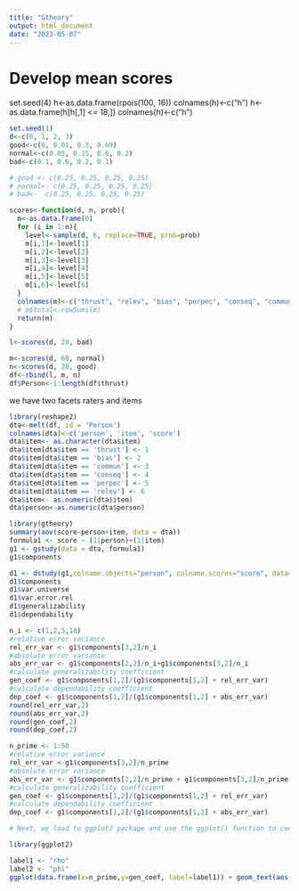 ---
title: "Gtheory"
output: html_document
date: "2023-05-07"
---



# Develop mean scores
set.seed(4)
h<-as.data.frame(rpois(100, 16))
colnames(h)<-c("h")
h<-as.data.frame(h[h[,1] <= 18,])
colnames(h)<-c("h")


```{r}
set.seed(1)
d<-c(0, 1, 2, 3)
good<-c(0, 0.01, 0.3, 0.69)
normal<-c(0.05, 0.15, 0.6, 0.2)
bad<-c(0.1, 0.6, 0.2, 0.1)

# good <- c(0.25, 0.25, 0.25, 0.25)
# normal<- c(0.25, 0.25, 0.25, 0.25)
# bad<-  c(0.25, 0.25, 0.25, 0.25)

scores<-function(d, n, prob){
  m<-as.data.frame(0)
  for (i in 1:n){
    level<-sample(d, 6, replace=TRUE, prob=prob)
    m[i,1]<-level[1]
    m[i,2]<-level[2]
    m[i,3]<-level[3]
    m[i,4]<-level[4]
    m[i,5]<-level[5]
    m[i,6]<-level[6]
  }
  colnames(m)<-c("thrust", "relev", "bias", "perpec", "conseq", "commun")
  # m$total<-rowSums(m)
  return(m)
}

l<-scores(d, 20, bad)

m<-scores(d, 60, normal)
n<-scores(d, 20, good)
df<-rbind(l, m, n)
df$Person<-1:length(df$thrust)

```

we have two facets raters and items

```{r}
library(reshape2)
dta<-melt(df, id = 'Person')
colnames(dta)<-c('person', 'item', 'score')
dta$item<- as.character(dta$item)
dta$item[dta$item == 'thrust'] <- 1
dta$item[dta$item == 'bias'] <- 2
dta$item[dta$item == 'commun'] <- 3
dta$item[dta$item == 'conseq'] <- 4
dta$item[dta$item == 'perpec'] <- 5
dta$item[dta$item == 'relev'] <- 6
dta$item<- as.numeric(dta$item)
dta$person<-as.numeric(dta$person)
```



```{r}
library(gtheory)
summary(aov(score~person+item, data = dta))
formula1 <- score ~ (1|person)+(1|item)
g1 <- gstudy(data = dta, formula1)
g1$components

```



```{r}
d1 <- dstudy(g1,colname.objects="person", colname.scores="score", data= dta)
d1$components
d1$var.universe
d1$var.error.rel
d1$generalizability
d1$dependability
```

```{r}
n_i <- c(1,2,5,10)
#relative error variance
rel_err_var <- g1$components[3,2]/n_i
#absolute error variance
abs_err_var <- g1$components[2,2]/n_i+g1$components[3,2]/n_i
#calculate generalizability coefficient
gen_coef <- g1$components[1,2]/(g1$components[1,2] + rel_err_var)
#calculate dependability coefficient
dep_coef <- g1$components[1,2]/(g1$components[1,2] + abs_err_var)
round(rel_err_var,2)
round(abs_err_var,2)
round(gen_coef,2)
round(dep_coef,2) 
```

```{r}
n_prime <- 1:50
#relative error variance
rel_err_var <-g1$components[3,2]/n_prime
#absolute error variance
abs_err_var <- g1$components[2,2]/n_prime + g1$components[3,2]/n_prime
#calculate generalizability coefficient
gen_coef <- g1$components[1,2]/(g1$components[1,2] + rel_err_var)
#calculate dependability coefficient
dep_coef <- g1$components[1,2]/(g1$components[1,2] + abs_err_var)

# Next, we load to ggplot2 package and use the ggplot() function to construct the plot; as in Brennan(2001), the symbol 𝜌 represents the generalizability coefficient, 𝐸𝜌ොଶ.

library(ggplot2)

label1 <- "rho"
label2 <- "phi"
ggplot(data.frame(x=n_prime,y=gen_coef, label=label1)) + geom_text(aes(n_prime,gen_coef,label=label1), parse=TRUE) + geom_text(aes(n_prime,dep_coef,label=label2), parse=TRUE) + ggtitle("Plot") + xlab("D Study Sample Sizes") + ylab("Cofficient")

```










































